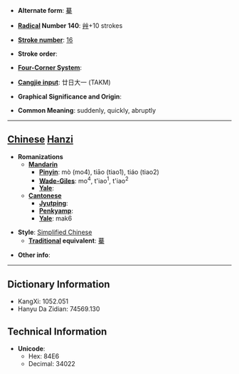 * '''Alternate form''': [[驀]]

* '''[[Wiktionary:Chinese radical index| Radical]] Number 140''': [[Wiktionary:Chinese radical index 艸|艸]]+10 strokes

* '''[[Wiktionary:Chinese total strokes index|Stroke number]]''': [[Wiktionary:Chinese total strokes index 16|16]]

* '''Stroke order''': 

* '''[[Wiktionary:Chinese four corner index|Four-Corner System]]''': 

* '''[[Wiktionary:Chinese Cangjie index|Cangjie input]]''': 廿日大一 (TAKM)

* '''Graphical Significance and Origin''': 

* '''Common Meaning''': suddenly, quickly, abruptly

----

== [[Chinese]] [[Hanzi]] ==

* '''Romanizations'''
** '''[[Mandarin]]'''
*** '''[[Pinyin]]''': mò (mo4), tiāo (tiao1), tiáo (tiao2)
*** '''[[Wade-Giles]]''': mo<sup>4</sup>, t'iao<sup>1</sup>, t'iao<sup>2</sup>
*** '''[[Yale]]''': 
** '''[[Cantonese]]'''
*** '''[[Jyutping]]''':
*** '''[[Penkyamp]]''': 
*** '''[[Yale]]''': mak6

* '''Style''': [[Simplified Chinese]] 
** '''[[Traditional Chinese|Traditional]] equivalent''': [[驀]]

* '''Other info''': 

----

== Dictionary Information ==

* KangXi: 1052.051
* Hanyu Da Zidian: 74569.130

== Technical Information ==

* '''Unicode''':
** Hex: 84E6
** Decimal: 34022